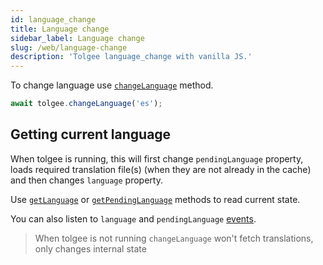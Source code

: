 ```yaml
---
id: language_change
title: Language change
sidebar_label: Language change
slug: /web/language-change
description: 'Tolgee language_change with vanilla JS.'
---
```


To change language use [`changeLanguage`](../core-package/tolgee#changelanguage) method.

```ts
await tolgee.changeLanguage('es');
```

## Getting current language

When tolgee is running, this will first change `pendingLanguage` property, loads required translation file(s) (when they are not already in the cache) and then changes `language` property.

Use [`getLanguage`](../core-package/tolgee#getlanguage) or [`getPendingLanguage`](../core-package/tolgee#getpendinglanguage) methods to read current state.

You can also listen to `language` and `pendingLanguage` [events](../core-package/events).

> When tolgee is not running `changeLanguage` won't fetch translations, only changes internal state
